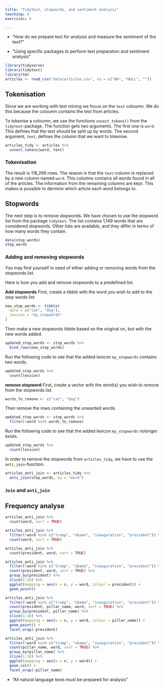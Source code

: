 ```yaml
---
title: "Tidytext, stopwords, and sentiment analysis"
teaching: 0
exercises: 0

---
```


:::::::::::::::::::::::::::::::::::::: questions 

- "How do we prepare text for analysis and measure the sentiment of the text?"

::::::::::::::::::::::::::::::::::::::::::::::::

::::::::::::::::::::::::::::::::::::: objectives

- "Using specific packages to perform text preparation and sentiment analysis"
::::::::::::::::::::::::::::::::::::::::::::::::

```r
library(tidyverse)
library(tidytext)
library(tm)
articles <- read_csv("data/articles.csv", na = c("NA", "NULL", ""))
```

## Tokenisation
Since we are working with text mining we focus on the `text` coloumn. We do this because the coloumn contains the text from articles.

To tokenise a coloumn, we use the functions `unnest_tokens()` from the `tidytext`-package. The function gets two arguments. The first one is `word`. This defines that the text should be split up by words. The second argument, `text`, defines the column that we want to tokenise.

```r
articles_tidy <- articles %>% 
  unnest_tokens(word, text)
```

:::: callout

### Tokenisation

The result is 118,269 rows. The reason is that the `text`-column is replaced by a new column named `word`. This columns contains all words found in all of the articles. The information from the remaining columns are kept. This makes is possible to dermine which article each word belongs to.

::::::

## Stopwords
The next step is to remove stopwords. We have chosen to use the stopword list from the package `tidytext`. The list contains 1,149 words that are considered stopwords. Other lists are available, and they differ in terms of how many words they contain.

```r
data(stop_words)
stop_words
```

:::: callout

### Adding and removing stopwords

You may find yourself in need of either adding or removing words from the stopwords list.

Here is how you add and remove stopwords to a predefined list.

**Add stopwords**
First, create a tibble with the word you wish to add to the stop words list

```r
new_stop_words <- tibble(
  word = c("cat", "dog"),
  lexicon = "my_stopwords"
)
```

Then make a new stopwords tibble based on the original on, but with the new words added.

```r
updated_stop_words <- stop_words %>%
  bind_rows(new_stop_words)
```

Run the following code to see that the added lexicon `my_stopwords` contains two words.
```r
updated_stop_words %>% 
  count(lexicon)
```



**remove stopword**
First,  create a vector with the word(s) you wish to remove from the stopwords list
 
```r
words_to_remove <- c("cat", "dog")
```

Then remove the rows containing the unwanted words.
```r
updated_stop_words <- stop_words %>%
  filter(!word %in% words_to_remove)
```

Run the following code to see that the added lexicon `my_stopwords` nolonger exists.
```r
updated_stop_words %>% 
  count(lexicon)
```



::::::

In order to remove the stopwords from `articles_tidy`, we have to use the `anti_join`-function. 

```r
articles_anti_join <- articles_tidy %>% 
  anti_join(stop_words, by = "word")
```

:::: callout

### `Join` and `anti_join`




::::::

## Frequency analyse


```r
articles_anti_join %>% 
  count(word, sort = TRUE)
```

```r
articles_anti_join %>%
  filter(!word %in% c("trump", "obama", "inauguration", "president")) %>% 
  count(word, sort = TRUE)
```


```r
articles_anti_join %>%
  count(president, word, sort = TRUE)
```

```r
articles_anti_join %>%
  filter(!word %in% c("trump", "obama", "inauguration", "president")) %>%
  count(president, word, sort = TRUE) %>% 
  group_by(president) %>%
  slice(1:10) %>% 
  ggplot(mapping = aes(x = n, y = word, colour = president)) +
  geom_point() 
```

```r
articles_anti_join %>%
  filter(!word %in% c("trump", "obama", "inauguration", "president")) %>%
  count(president, pillar_name, word, sort = TRUE) %>% 
  group_by(president, pillar_name) %>%
  slice(1:10) %>% 
  ggplot(mapping = aes(x = n, y = word, colour = pillar_name)) +
  geom_point() +
  facet_wrap(~president)
```

```r
articles_anti_join %>%
  filter(!word %in% c("trump", "obama", "inauguration", "president")) %>%
  count(pillar_name, word, sort = TRUE) %>% 
  group_by(pillar_name) %>%
  slice(1:10) %>% 
  ggplot(mapping = aes(x = n, y = word)) +
  geom_col() +
  facet_wrap(~pillar_name)
```


::::::::::::::::::::::::::::::::::::: keypoints 

- "All natural language texts must be prepared for analysis"

::::::::::::::::::::::::::::::::::::::::::::::::
